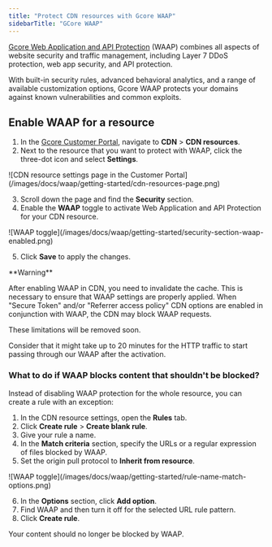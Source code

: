 ```yaml
---
title: "Protect CDN resources with Gcore WAAP"
sidebarTitle: "GCore WAAP"
---
```


[Gcore Web Application and API Protection](/waap/about-waap) (WAAP) combines all aspects of website security and traffic management, including Layer 7 DDoS protection, web app security, and API protection.

With built-in security rules, advanced behavioral analytics, and a range of available customization options, Gcore WAAP protects your domains against known vulnerabilities and common exploits.

## Enable WAAP for a resource

1. In the [Gcore Customer Portal](https://accounts.gcore.com/reports/dashboard), navigate to **CDN** \> **CDN resources**.
2. Next to the resource that you want to protect with WAAP, click the three-dot icon and select **Settings**.

<Frame>
  ![CDN resource settings page in the Customer Portal](/images/docs/waap/getting-started/cdn-resources-page.png)
</Frame>

3. Scroll down the page and find the **Security** section.
4. Enable the **WAAP** toggle to activate Web Application and API Protection for your CDN resource.

<Frame>
  ![WAAP toggle](/images/docs/waap/getting-started/security-section-waap-enabled.png)
</Frame>

5. Click **Save** to apply the changes.

<Warning>
  **Warning**

  After enabling WAAP in CDN, you need to invalidate the cache. This is necessary to ensure that WAAP settings are properly applied. When "Secure Token" and/or "Referrer access policy" CDN options are enabled in conjunction with WAAP, the CDN may block WAAP requests.

  These limitations will be removed soon.
</Warning>

Consider that it might take up to 20 minutes for the HTTP traffic to start passing through our WAAP after the activation.

### What to do if WAAP blocks content that shouldn't be blocked?

Instead of disabling WAAP protection for the whole resource, you can create a rule with an exception:

1. In the CDN resource settings, open the **Rules** tab.
2. Click **Create rule** \> **Create blank rule**.
3. Give your rule a name.
4. In the **Match criteria** section, specify the URLs or a regular expression of files blocked by WAAP.
5. Set the origin pull protocol to **Inherit from resource**.

<Frame>
  ![WAAP toggle](/images/docs/waap/getting-started/rule-name-match-options.png)
</Frame>

6. In the **Options** section, click **Add option**.
7. Find WAAP and then turn it off for the selected URL rule pattern.
8. Click **Create rule**.

Your content should no longer be blocked by WAAP.
